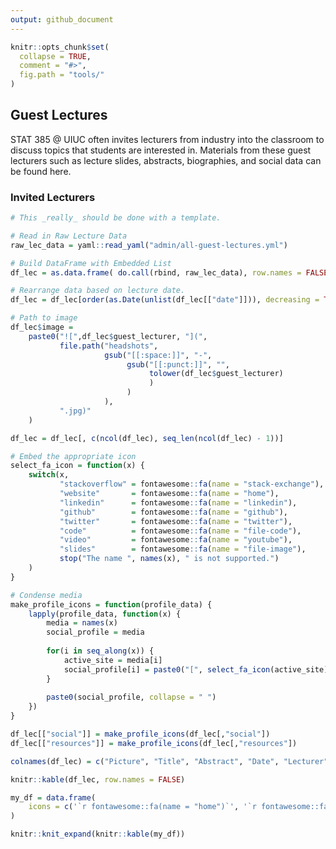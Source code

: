 ```yaml
---
output: github_document
---
```


```r
knitr::opts_chunk$set(
  collapse = TRUE,
  comment = "#>",
  fig.path = "tools/"
)
```

## Guest Lectures

STAT 385 @ UIUC often invites lecturers from industry into the classroom to discuss 
topics that students are interested in. Materials from these guest lecturers 
such as lecture slides, abstracts, biographies, and social data can be found here. 

### Invited Lecturers

```r
# This _really_ should be done with a template.

# Read in Raw Lecture Data
raw_lec_data = yaml::read_yaml("admin/all-guest-lectures.yml")

# Build DataFrame with Embedded List
df_lec = as.data.frame( do.call(rbind, raw_lec_data), row.names = FALSE)

# Rearrange data based on lecture date.
df_lec = df_lec[order(as.Date(unlist(df_lec[["date"]])), decreasing = TRUE), ]

# Path to image
df_lec$image = 
    paste0("![",df_lec$guest_lecturer, "](",
           file.path("headshots", 
                     gsub("[[:space:]]", "-", 
                          gsub("[[:punct:]]", "",
                               tolower(df_lec$guest_lecturer)
                               )
                          )
                     ),
           ".jpg)"
    )

df_lec = df_lec[, c(ncol(df_lec), seq_len(ncol(df_lec) - 1))]

# Embed the appropriate icon
select_fa_icon = function(x) {
    switch(x,
           "stackoverflow" = fontawesome::fa(name = "stack-exchange"),
           "website"       = fontawesome::fa(name = "home"),
           "linkedin"      = fontawesome::fa(name = "linkedin"),
           "github"        = fontawesome::fa(name = "github"),
           "twitter"       = fontawesome::fa(name = "twitter"),
           "code"          = fontawesome::fa(name = "file-code"),
           "video"         = fontawesome::fa(name = "youtube"),
           "slides"        = fontawesome::fa(name = "file-image"),
           stop("The name ", names(x), " is not supported.")
    )
}

# Condense media
make_profile_icons = function(profile_data) {
    lapply(profile_data, function(x) {
        media = names(x) 
        social_profile = media
        
        for(i in seq_along(x)) {
            active_site = media[i]
            social_profile[i] = paste0("[", select_fa_icon(active_site), "](", x[i] ,")")
        }
        
        paste0(social_profile, collapse = " ")
    })
}

df_lec[["social"]] = make_profile_icons(df_lec[,"social"])
df_lec[["resources"]] = make_profile_icons(df_lec[,"resources"])

colnames(df_lec) = c("Picture", "Title", "Abstract", "Date", "Lecturer", "Social", "Resources")

knitr::kable(df_lec, row.names = FALSE)
```

```r
my_df = data.frame(
    icons = c('`r fontawesome::fa(name = "home")`', '`r fontawesome::fa(name = "youtube")`')
)

knitr::knit_expand(knitr::kable(my_df))
```


